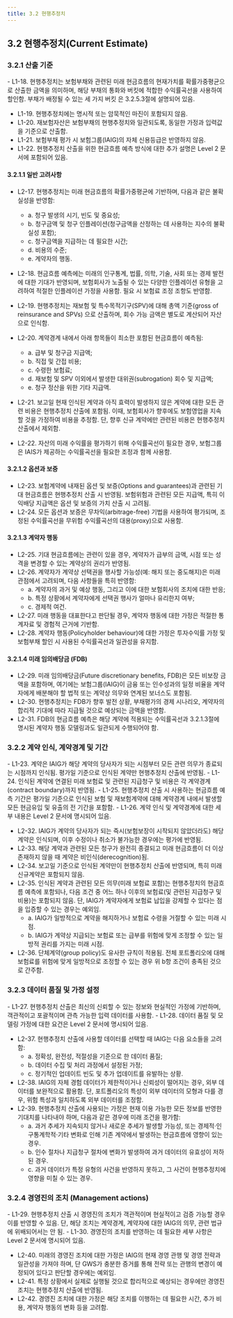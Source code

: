 ```yaml
---
title: 3.2 현행추정치
---
```


## 3.2 현행추정치(Current Estimate)

### 3.2.1 산출 기준
<GLv1>
- L1-18. 현행추정치는 보험부채와 관련된 미래 현금흐름의 현재가치를 확률가중평균으로 산출한 금액을 의미하며, 해당 부채의 통화와 버킷에 적합한 수익률곡선을 사용하여 할인함. 부채가 배정될 수 있는 세 가지 버킷<GTooltipIcon desc="보험부채에 적용할 할인율을 정하기 위해, ICS는 시장의 안정성과 신뢰도 등을 기준으로 세 가지 구분된 범주(“버킷”)를 설정하고 있음. 각 보험부채는 이들 중 하나의 버킷에 배정되며, 해당 버킷에 따라 다른 할인율(수익률 곡선)이 적용됨. 이는 각 국가나 통화권의 시장 특성에 맞는 적절한 평가를 하기 위한 조치임"/> 은 3.2.5.3절에 설명되어 있음.

- L1-19. 현행추정치에는 명시적 또는 암묵적인 마진이 포함되지 않음.
- L1-20. 재보험자산은 보험부채의 현행추정치와 일관되도록, 동일한 가정과 입력값을 기준으로 산출함.
- L1-21. 보험부채 평가 시 보험그룹(IAIG)의 자체 신용등급은 반영하지 않음.
- L1-22. 현행추정치 산출을 위한 현금흐름 예측 방식에 대한 추가 설명은 Level 2 문서에 포함되어 있음.
</GLv1>

#### 3.2.1.1 일반 고려사항
- L2-17. 현행추정치는 미래 현금흐름의 확률가중평균에 기반하며, 다음과 같은 불확실성을 반영함:
  - a. 청구 발생의 시기, 빈도 및 중요성;
  - b. 청구금액 및 청구 인플레이션(청구금액을 산정하는 데 사용하는 지수의 불확실성 포함);
  - c. 청구금액을 지급하는 데 필요한 시간;
  - d. 비용의 수준;
  - e. 계약자의 행동.

- L2-18. 현금흐름 예측에는 미래의 인구통계, 법률, 의학, 기술, 사회 또는 경제 발전에 대한 기대가 반영되며, 보험회사가 노출될 수 있는 다양한 인플레이션 유형을 고려하여 적절한 인플레이션 가정을 사용함. 필요 시 보험료 조정 조항도 반영함.

- L2-19. 현행추정치는 재보험 및 특수목적기구(SPV)에 대해 총액 기준(gross of reinsurance and SPVs) 으로 산출하며, 회수 가능 금액은 별도로 계산되어 자산으로 인식함.

- L2-20. 계약경계 내에서 아래 항목들이 최소한 포함된 현금흐름이 예측됨:
  - a. 급부 및 청구금 지급액;
  - b. 직접 및 간접 비용;
  - c. 수령한 보험료;
  - d. 재보험 및 SPV 이외에서 발생한 대위권(subrogation) 회수 및 지급액;
  - e. 청구 정산을 위한 기타 지급액.

- L2-21. 보고일 현재 인식된 계약과 아직 효력이 발생하지 않은 계약에 대한 모든 관련 비용은 현행추정치 산출에 포함됨. 이때, 보험회사가 향후에도 보험영업을 지속할 것을 가정하여 비용을 추정함. 단, 향후 신규 계약에만 관련된 비용은 현행추정치 산출에서 제외함.

- L2-22. 자산의 미래 수익률을 평가하기 위해 수익률곡선이 필요한 경우, 보험그룹은 IAIS가 제공하는 수익률곡선을 필요한 조정과 함께 사용함.
#### 3.2.1.2 옵션과 보증 
- L2-23. 보험계약에 내재된 옵션 및 보증(Options and guarantees)과 관련된 기대 현금흐름은 현행추정치 산출 시 반영됨. 보험위험과 관련된 모든 지급액, 특히 이익배당 지급액은 옵션 및 보증의 가치 산출 시 고려됨.
- L2-24. 모든 옵션과 보증은 무차익(arbitrage-free) 기법을 사용하여 평가되며, 조정된 수익률곡선을 무위험 수익률곡선의 대용(proxy)으로 사용함.
#### 3.2.1.3 계약자 행동 
- L2-25. 기대 현금흐름에는 관련이 있을 경우, 계약자가 급부의 금액, 시점 또는 성격을 변경할 수 있는 계약상의 권리가 반영됨.
- L2-26. 계약자가 계약상 선택권을 행사할 가능성(예: 해지 또는 중도해지)은 미래 관점에서 고려되며, 다음 사항들을 특히 반영함:
  - a. 계약자의 과거 및 예상 행동, 그리고 이에 대한 보험회사의 조치에 대한 반응;
  - b. 특정 상황에서 계약자에게 선택권 행사가 얼마나 유리한지 여부;
  - c. 경제적 여건.
- L2-27. 미래 행동을 대표한다고 판단될 경우, 계약자 행동에 대한 가정은 적절한 통계자료 및 경험적 근거에 기반함.
- L2-28. 계약자 행동(Policyholder behaviour)에 대한 가정은 투자수익률 가정 및 보험부채 할인 시 사용된 수익률곡선과 일관성을 유지함.
#### 3.2.1.4 미래 임의배당금 (FDB)

- L2-29. 미래 임의배당금(Future discretionary benefits, FDB)은 모든 비보장 금액을 포함하며, 여기에는 보험그룹(IAIG)이 금융 또는 인수성과의 일정 비율을 계약자에게 배분해야 할 법적 또는 계약상 의무와 연계된 보너스도 포함됨.
- L2-30. 현행추정치는 FDB가 향후 발전 상황, 부채평가의 경제 시나리오, 계약자의 합리적 기대에 따라 지급될 것으로 예상되는 금액을 반영함.
- L2-31. FDB의 현금흐름 예측은 해당 계약에 적용되는 수익률곡선과 3.2.1.3절에 명시된 계약자 행동 모델링과도 일관되게 수행되어야 함.

### 3.2.2 계약 인식, 계약경계 및 기간
<GLv1>
- L1-23. 계약은 IAIG가 해당 계약의 당사자가 되는 시점부터 모든 관련 의무가 종료되는 시점까지 인식됨. 평가일 기준으로 인식된 계약만 현행추정치 산출에 반영됨.
- L1-24. 인식된 계약에 연결된 미래 보험료 및 관련된 지급청구 및 비용은 각 계약경계(contract boundary)까지 반영됨.
- L1-25. 현행추정치 산출 시 사용하는 현금흐름 예측 기간은 평가일 기준으로 인식된 보험 및 재보험계약에 대해 계약경계 내에서 발생할 모든 현금유입 및 유출의 전 기간을 포함함.
- L1-26. 계약 인식 및 계약경계에 대한 세부 내용은 Level 2 문서에 명시되어 있음.
</GLv1>

- L2-32. IAIG가 계약의 당사자가 되는 즉시(보험보장이 시작되지 않았더라도) 해당 계약은 인식되며, 이후 수정이나 취소가 불가능한 경우에는 평가에 반영됨.
- L2-33. 해당 계약과 관련된 모든 청구가 완전히 종결되고 미래 현금흐름이 더 이상 존재하지 않을 때 계약은 비인식(derecognition)됨.
- L2-34. 보고일 기준으로 인식된 계약만이 현행추정치 산출에 반영되며, 특히 미래 신규계약은 포함되지 않음.
- L2-35. 인식된 계약과 관련된 모든 의무(미래 보험료 포함)는 현행추정치의 현금흐름 예측에 포함되나, 다음 조건 중 어느 하나 이후의 보험료(및 관련된 지급청구 및 비용)는 포함되지 않음. 단, IAIG가 계약자에게 보험료 납입을 강제할 수 있다는 점을 입증할 수 있는 경우는 예외임.
  - a. IAIG가 일방적으로 계약을 해지하거나 보험료 수령을 거절할 수 있는 미래 시점.
  - b. IAIG가 계약상 지급되는 보험료 또는 급부를 위험에 맞게 조정할 수 있는 일방적 권리를 가지는 미래 시점.
- L2-36. 단체계약(group policy)도 유사한 규칙이 적용됨. 전체 포트폴리오에 대해 보험료를 위험에 맞게 일방적으로 조정할 수 있는 경우 위 b항 조건이 충족된 것으로 간주함.


### 3.2.3 데이터 품질 및 가정 설정
<GLv1>
- L1-27. 현행추정치 산출은 최신의 신뢰할 수 있는 정보와 현실적인 가정에 기반하며, 객관적이고 포괄적이며 관측 가능한 입력 데이터를 사용함.
- L1-28. 데이터 품질 및 모델링 가정에 대한 요건은 Level 2 문서에 명시되어 있음.
</GLv1>

- L2-37. 현행추정치 산출에 사용할 데이터를 선택할 때 IAIG는 다음 요소들을 고려함:
  - a. 정확성, 완전성, 적절성을 기준으로 한 데이터 품질;
  - b. 데이터 수집 및 처리 과정에서 설정된 가정;
  - c. 정기적인 업데이트 빈도 및 추가 업데이트를 유발하는 상황.
- L2-38. IAIG의 자체 경험 데이터가 제한적이거나 신뢰성이 떨어지는 경우, 외부 데이터를 보완적으로 활용함. 단, 포트폴리오의 특성이 외부 데이터의 모형과 다를 경우, 위험 특성과 일치하도록 외부 데이터를 조정함.
- L2-39. 현행추정치 산출에 사용되는 가정은 현재 이용 가능한 모든 정보를 반영한 기대치를 나타내야 하며, 다음과 같은 경우에 미래 조건을 평가함:
  - a. 과거 추세가 지속되지 않거나 새로운 추세가 발생할 가능성, 또는 경제적·인구통계학적·기타 변화로 인해 기존 계약에서 발생하는 현금흐름에 영향이 있는 경우.
  - b. 인수 절차나 지급청구 절차에 변화가 발생하여 과거 데이터의 유효성이 저하된 경우.
  - c. 과거 데이터가 특정 유형의 사건을 반영하지 못하고, 그 사건이 현행추정치에 영향을 미칠 수 있는 경우.


### 3.2.4 경영진의 조치 (Management actions)
<GLv1>
- L1-29. 현행추정치 산출 시 경영진의 조치가 객관적이며 현실적이고 검증 가능할 경우 이를 반영할 수 있음. 단, 해당 조치는 계약경계, 계약자에 대한 IAIG의 의무, 관련 법규에 위배되어서는 안 됨.
- L1-30. 경영진의 조치를 반영하는 데 필요한 세부 사항은 Level 2 문서에 명시되어 있음.
</GLv1>

- L2-40. 미래의 경영진 조치에 대한 가정은 IAIG의 현재 경영 관행 및 경영 전략과 일관성을 가져야 하며, 단 GWS가 충분한 증거를 통해 전략 또는 관행의 변경이 예정되어 있다고 판단할 경우에는 예외임.
- L2-41. 특정 상황에서 실제로 실행될 것으로 합리적으로 예상되는 경우에만 경영진 조치는 현행추정치 산출에 반영됨.
- L2-42. 경영진 조치에 대한 가정은 해당 조치를 이행하는 데 필요한 시간, 추가 비용, 계약자 행동의 변화 등을 고려함.
